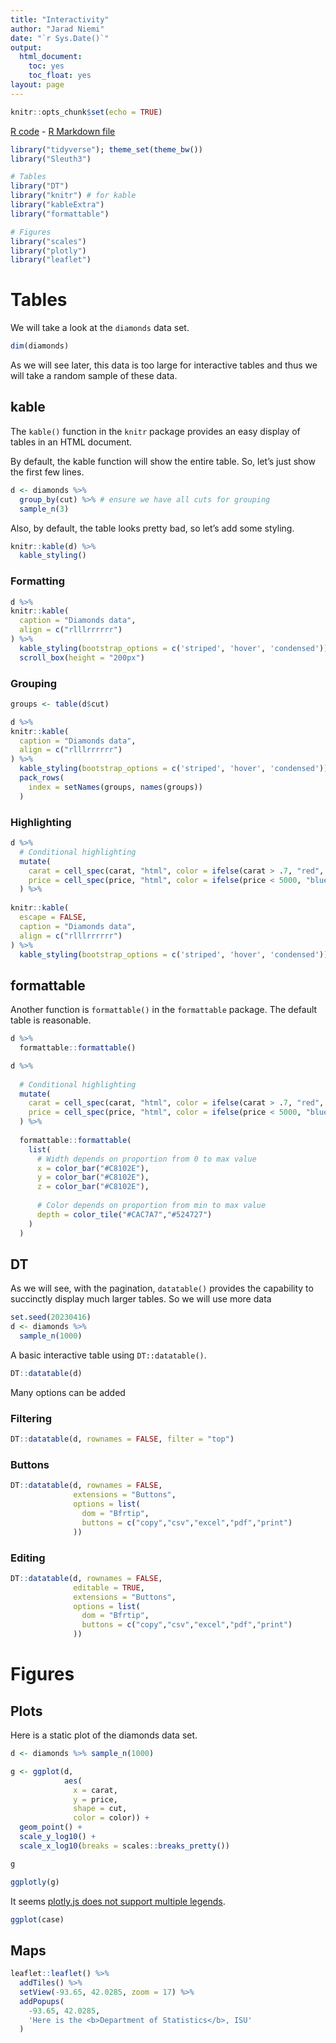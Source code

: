 ```yaml
---
title: "Interactivity"
author: "Jarad Niemi"
date: "`r Sys.Date()`"
output:
  html_document:
    toc: yes
    toc_float: yes
layout: page
---
```


```r
knitr::opts_chunk$set(echo = TRUE)
```

[R code](25-interactivity.R) - [R Markdown file](25-interactivity.Rmd)

```r
library("tidyverse"); theme_set(theme_bw())
library("Sleuth3")

# Tables
library("DT")
library("knitr") # for kable
library("kableExtra")
library("formattable")

# Figures
library("scales")
library("plotly")
library("leaflet")
```

# Tables

We will take a look at the `diamonds` data set. 

```r
dim(diamonds)
```

As we will see later, this data is too large for interactive tables and thus
we will take a random sample of these data.



## kable

The `kable()` function in the `knitr` package provides an easy display of 
tables in an HTML document. 

By default, the kable function will show the entire table. 
So, let's just show the first few lines.

```r
d <- diamonds %>%
  group_by(cut) %>% # ensure we have all cuts for grouping
  sample_n(3)
```

Also, by default, the table looks pretty bad, so let's add some styling.


```r
knitr::kable(d) %>% 
  kable_styling()
```

### Formatting

```r
d %>%
knitr::kable(
  caption = "Diamonds data", 
  align = c("rlllrrrrrr")
) %>% 
  kable_styling(bootstrap_options = c('striped', 'hover', 'condensed')) %>%
  scroll_box(height = "200px")
```

### Grouping

```r
groups <- table(d$cut)

d %>%
knitr::kable(
  caption = "Diamonds data", 
  align = c("rlllrrrrrr")
) %>% 
  kable_styling(bootstrap_options = c('striped', 'hover', 'condensed')) %>%
  pack_rows(
    index = setNames(groups, names(groups))
  )
```

### Highlighting

```r
d %>%
  # Conditional highlighting
  mutate(
    carat = cell_spec(carat, "html", color = ifelse(carat > .7, "red", "black")),
    price = cell_spec(price, "html", color = ifelse(price < 5000, "blue", "black"))
  ) %>%
  
knitr::kable(
  escape = FALSE,
  caption = "Diamonds data", 
  align = c("rlllrrrrrr")
) %>% 
  kable_styling(bootstrap_options = c('striped', 'hover', 'condensed'))
```


## formattable

Another function is `formattable()` in the `formattable` package.
The default table is reasonable. 

```r
d %>%
  formattable::formattable() 
```


```r
d %>%
  
  # Conditional highlighting
  mutate(
    carat = cell_spec(carat, "html", color = ifelse(carat > .7, "red", "black")),
    price = cell_spec(price, "html", color = ifelse(price < 5000, "blue", "black"))
  ) %>%
  
  formattable::formattable(
    list(
      # Width depends on proportion from 0 to max value
      x = color_bar("#C8102E"),    
      y = color_bar("#C8102E"),    
      z = color_bar("#C8102E"),    
      
      # Color depends on proportion from min to max value
      depth = color_tile("#CAC7A7","#524727")
    )
  ) 
```




## DT

As we will see, with the pagination, `datatable()` provides the capability to
succinctly display much larger tables. 
So we will use more data

```r
set.seed(20230416)
d <- diamonds %>%
  sample_n(1000)
```

A basic interactive table using `DT::datatable()`. 

```r
DT::datatable(d)
```

Many options can be added

### Filtering

```r
DT::datatable(d, rownames = FALSE, filter = "top")
```

### Buttons

```r
DT::datatable(d, rownames = FALSE, 
              extensions = "Buttons",
              options = list(
                dom = "Bfrtip",
                buttons = c("copy","csv","excel","pdf","print")
              ))
```

### Editing

```r
DT::datatable(d, rownames = FALSE, 
              editable = TRUE,
              extensions = "Buttons",
              options = list(
                dom = "Bfrtip",
                buttons = c("copy","csv","excel","pdf","print")
              ))
```












# Figures


## Plots



Here is a static plot of the diamonds data set. 

```r
d <- diamonds %>% sample_n(1000)

g <- ggplot(d, 
            aes(
              x = carat, 
              y = price,
              shape = cut,
              color = color)) + 
  geom_point() +
  scale_y_log10() + 
  scale_x_log10(breaks = scales::breaks_pretty()) 

g
```

```r
ggplotly(g)
```

It seems [plotly.js does not support multiple legends](https://github.com/plotly/plotly.js/issues/1668). 


```r
ggplot(case)
```



## Maps

```r
leaflet::leaflet() %>% 
  addTiles() %>%
  setView(-93.65, 42.0285, zoom = 17) %>%
  addPopups(
    -93.65, 42.0285,
    'Here is the <b>Department of Statistics</b>, ISU'
  )
```



